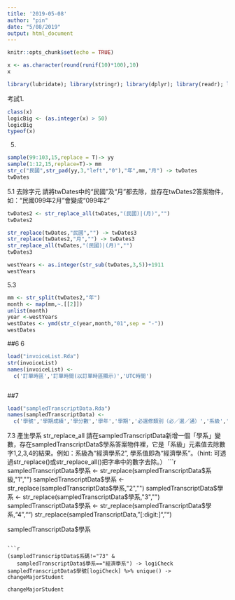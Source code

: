 ```yaml
---
title: '2019-05-08'
author: "pin"
date: "5/08/2019"
output: html_document
---
```


```r
knitr::opts_chunk$set(echo = TRUE)
```


```r
x <- as.character(round(runif(10)*100),10)
x
```

```r
library(lubridate); library(stringr); library(dplyr); library(readr); library(purrr)
```



考試1.
```r
class(x)
logicBig <- (as.integer(x) > 50)
logicBig
typeof(x)
```

5.
```r

sample(99:103,15,replace = T)-> yy
sample(1:12,15,replace=T)-> mm
str_c("民國",str_pad(yy,3,"left","0"),"年",mm,"月") -> twDates
twDates
```
5.1 去除字元
請將twDates中的“民國”及“月”都去除，並存在twDates2答案物件，如：“民國099年2月”會變成“099年2”
```r
twDates2 <- str_replace_all(twDates,"(民國)|(月)","")
twDates2
```

```r
str_replace(twDates,"民國","") -> twDates3
str_replace(twDates2,"月","") -> twDates3
str_replace_all(twDates,"(民國)|(月)","")
twDates3
```
```r
westYears <- as.integer(str_sub(twDates,3,5))+1911
westYears
```

5.3
```r
mm <- str_split(twDates2,"年")
month <- map(mm,~.[[2]])
unlist(month)
year <-westYears
westDates <- ymd(str_c(year,month,"01",sep = "-"))
westDates
```

##6
6
```r
load("invoiceList.Rda")
str(invoiceList)
names(invoiceList) <-
  c('訂單時區','訂單時間(以訂單時區顯示)','UTC時間')
```
```r

```


##7
```r
load("sampledTranscriptData.Rda")
names(sampledTranscriptData) <- 
  c('學號','學期成績','學分數','學年','學期','必選修類別（必／選／通）','系級','科目名稱','年級','學屆')
```

7.3 產生學系 str_replace_all
請在sampledTranscriptData新增一個「學系」變數，存在sampledTranscriptData$學系答案物件裡，它是「系級」元素值去除數字1,2,3,4的結果。例如：系級為“經濟學系2”, 學系值即為“經濟學系”。（hint: 可透過str_replace()或str_replace_all()把字串中的數字去除。）
```r
sampledTranscriptData$學系 <- str_replace(sampledTranscriptData$系級,"1","")
sampledTranscriptData$學系 <- str_replace(sampledTranscriptData$學系,"2","")
sampledTranscriptData$學系 <- str_replace(sampledTranscriptData$學系,"3","")
sampledTranscriptData$學系 <- str_replace(sampledTranscriptData$學系,"4","")
str_replace(sampledTranscriptData,"[:digit:]","")

sampledTranscriptData$學系 
```

```r
(sampledTranscriptData$系碼!="73" & 
   sampledTranscriptData$學系=="經濟學系") -> logiCheck
sampledTranscriptData$學號[logiCheck] %>% unique() -> changeMajorStudent

changeMajorStudent
```











